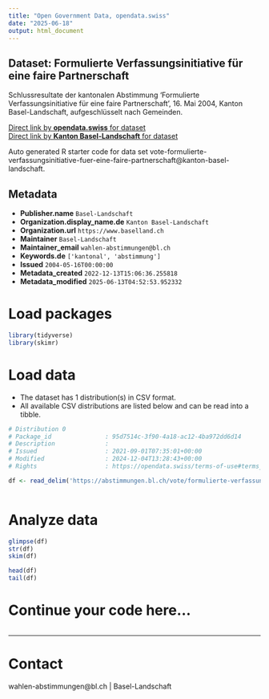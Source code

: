```yaml
---
title: "Open Government Data, opendata.swiss"
date: "2025-06-18"
output: html_document
---
```


## Dataset: Formulierte Verfassungsinitiative für eine faire Partnerschaft

Schlussresultate der kantonalen Abstimmung 'Formulierte Verfassungsinitiative für eine faire Partnerschaft', 16. Mai 2004, Kanton Basel-Landschaft, aufgeschlüsselt nach Gemeinden.

[Direct link by **opendata.swiss** for dataset](https://opendata.swiss/de/dataset/formulierte-verfassungsinitiative-fur-eine-faire-partnerschaft)<br>
[Direct link by **Kanton Basel-Landschaft** for dataset](https://abstimmungen.bl.ch/vote/formulierte-verfassungsinitiative-fuer-eine-faire-partnerschaft/data)

Auto generated R starter code for data set vote-formulierte-verfassungsinitiative-fuer-eine-faire-partnerschaft@kanton-basel-landschaft.

## Metadata

- **Publisher.name** `Basel-Landschaft`
- **Organization.display_name.de** `Kanton Basel-Landschaft`
- **Organization.url** `https://www.baselland.ch`
- **Maintainer** `Basel-Landschaft`
- **Maintainer_email** `wahlen-abstimmungen@bl.ch`
- **Keywords.de** `['kantonal', 'abstimmung']`
- **Issued** `2004-05-16T00:00:00`
- **Metadata_created** `2022-12-13T15:06:36.255818`
- **Metadata_modified** `2025-06-13T04:52:53.952332`


# Load packages

```r

library(tidyverse)
library(skimr)

```

# Load data

-   The dataset has 1 distribution(s) in CSV format.
-   All available CSV distributions are listed below and can be read into a tibble.

```r

# Distribution 0
# Package_id               : 95d7514c-3f90-4a18-ac12-4ba972dd6d14
# Description              : 
# Issued                   : 2021-09-01T07:35:01+00:00
# Modified                 : 2024-12-04T13:28:43+00:00
# Rights                   : https://opendata.swiss/terms-of-use#terms_by

df <- read_delim('https://abstimmungen.bl.ch/vote/formulierte-verfassungsinitiative-fuer-eine-faire-partnerschaft/data-csv')



```

# Analyze data

```r

glimpse(df)
str(df)
skim(df)

head(df)
tail(df)

```

# Continue your code here...

```r

```

------------------------------------------------------------------------

# Contact

wahlen-abstimmungen@bl.ch | Basel-Landschaft
